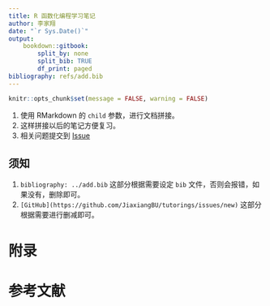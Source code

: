 ```yaml
---
title: R 函数化编程学习笔记
author: 李家翔
date: "`r Sys.Date()`"
output: 
    bookdown::gitbook:
        split_by: none
        split_bib: TRUE
        df_print: paged
bibliography: refs/add.bib
---
```


```r
knitr::opts_chunk$set(message = FALSE, warning = FALSE)
```

<!-- Place this tag in your head or just before your close body tag. -->
<script async defer src="https://buttons.github.io/buttons.js"></script>

1. 使用 RMarkdown 的 `child` 参数，进行文档拼接。
1. 这样拼接以后的笔记方便复习。
1. 相关问题提交到
    <a class="github-button" href="https://github.com/JiaxiangBU/tutoring/issues" data-show-count="true" aria-label="Issue JiaxiangBU/tutoring on GitHub">Issue</a>

## 须知

1. `bibliography: ../add.bib` 这部分根据需要设定 `bib` 文件，否则会报错，如果没有，删除即可。
1. `[GitHub](https://github.com/JiaxiangBU/tutorings/issues/new)` 这部分根据需要进行删减即可。

# 附录 {-}

# 参考文献 {-}
